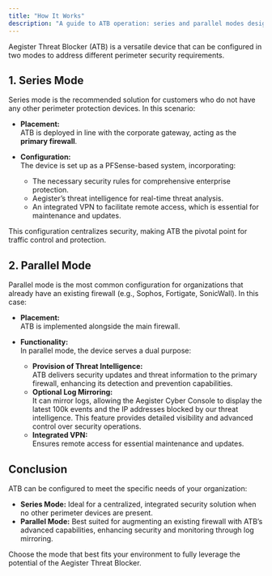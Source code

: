 ```yaml
---
title: "How It Works"
description: "A guide to ATB operation: series and parallel modes designed to meet diverse perimeter protection needs."
---
```


Aegister Threat Blocker (ATB) is a versatile device that can be configured in two modes to address different perimeter security requirements.

## 1. Series Mode

Series mode is the recommended solution for customers who do not have any other perimeter protection devices. In this scenario:

- **Placement:**  
  ATB is deployed in line with the corporate gateway, acting as the **primary firewall**.

- **Configuration:**  
  The device is set up as a PFSense-based system, incorporating:
  - The necessary security rules for comprehensive enterprise protection.
  - Aegister’s threat intelligence for real-time threat analysis.
  - An integrated VPN to facilitate remote access, which is essential for maintenance and updates.

This configuration centralizes security, making ATB the pivotal point for traffic control and protection.

## 2. Parallel Mode

Parallel mode is the most common configuration for organizations that already have an existing firewall (e.g., Sophos, Fortigate, SonicWall). In this case:

- **Placement:**  
  ATB is implemented alongside the main firewall.

- **Functionality:**  
  In parallel mode, the device serves a dual purpose:
  - **Provision of Threat Intelligence:**  
    ATB delivers security updates and threat information to the primary firewall, enhancing its detection and prevention capabilities.
  - **Optional Log Mirroring:**  
    It can mirror logs, allowing the Aegister Cyber Console to display the latest 100k events and the IP addresses blocked by our threat intelligence. This feature provides detailed visibility and advanced control over security operations.
  - **Integrated VPN:**  
    Ensures remote access for essential maintenance and updates.

## Conclusion

ATB can be configured to meet the specific needs of your organization:
- **Series Mode:** Ideal for a centralized, integrated security solution when no other perimeter devices are present.
- **Parallel Mode:** Best suited for augmenting an existing firewall with ATB’s advanced capabilities, enhancing security and monitoring through log mirroring.

Choose the mode that best fits your environment to fully leverage the potential of the Aegister Threat Blocker.